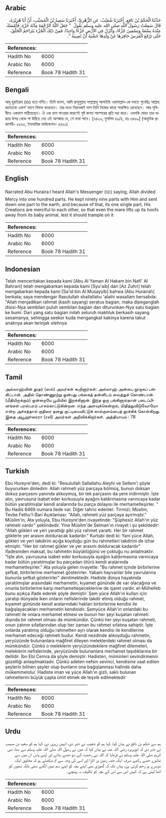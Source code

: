 ## Arabic


<div dir="rtl" lang="ar" style={{fontSize:'larger',backgroundColor:'#f8f9fa',padding:20}}>
حَدَّثَنَا الْحَكَمُ بْنُ نَافِعٍ، أَخْبَرَنَا شُعَيْبٌ، عَنِ الزُّهْرِيِّ، أَخْبَرَنَا سَعِيدُ بْنُ الْمُسَيَّبِ، أَنَّ أَبَا هُرَيْرَةَ، قَالَ سَمِعْتُ رَسُولَ اللَّهِ صلى الله عليه وسلم يَقُولُ ‏ "‏ جَعَلَ اللَّهُ الرَّحْمَةَ مِائَةَ جُزْءٍ، فَأَمْسَكَ عِنْدَهُ تِسْعَةً وَتِسْعِينَ جُزْءًا، وَأَنْزَلَ فِي الأَرْضِ جُزْءًا وَاحِدًا، فَمِنْ ذَلِكَ الْجُزْءِ يَتَرَاحَمُ الْخَلْقُ، حَتَّى تَرْفَعَ الْفَرَسُ حَافِرَهَا عَنْ وَلَدِهَا خَشْيَةَ أَنْ تُصِيبَهُ ‏"‏‏.‏
</div>
<div style={{backgroundColor:'#f8f9fa',padding:20, marginBottom: 10}}><table> <thead> <tr> <th>References:</th> <th></th> </tr> </thead> <tbody><tr><td>Hadith No</td><td>6000</td></tr><tr><td>Arabic No</td><td>6000</td></tr><tr><td>Reference</td><td>Book 78 Hadith 31</td></tr></tbody></table></div>

## Bengali


<div dir="ltr" lang="bn" style={{fontSize:'larger',backgroundColor:'#f8f9fa',padding:20}}>
আবূ হুরাইরাহ (রাঃ) হতে বর্ণিত। তিনি বলেন, আমি রাসূলুল্লাহ সাল্লাল্লাহু আলাইহি ওয়াসাল্লাম-কে বলতে শুনেছিঃ আল্লাহ রহমতকে একশ‘ ভাগে বিভক্ত করেছেন। তার মধ্যে নিরানব্বই ভাগ তিনি নিজের কাছে সংরক্ষিত রেখেছেন। আর পৃথিবীতে একভাগ পাঠিয়েছেন। ঐ এক ভাগ পাওয়ার কারণেই সৃষ্ট জগত পরস্পরের প্রতি দয়া করে। এমনকি ঘোড়া তার বাচ্চার উপর থেকে পা উঠিয়ে নেয় এই আশঙ্কায় যে, সে ব্যথা পাবে। [৬৪২৯; মুসলিম ৪৯/৪, হাঃ ৬৪৬৯] (আধুনিক প্রকাশনী- ৫৫৬৫, ইসলামিক ফাউন্ডেশন- ৫৪৬১)
</div>
<div style={{backgroundColor:'#f8f9fa',padding:20, marginBottom: 10}}><table> <thead> <tr> <th>References:</th> <th></th> </tr> </thead> <tbody><tr><td>Hadith No</td><td>6000</td></tr><tr><td>Arabic No</td><td>6000</td></tr><tr><td>Reference</td><td>Book 78 Hadith 31</td></tr></tbody></table></div>

## English


<div dir="ltr" lang="en" style={{fontSize:'larger',backgroundColor:'#f8f9fa',padding:20}}>
Narrated Abu Huraira:I heard Allah's Messenger (ﷺ) saying, Allah divided Mercy into one hundred parts. He kept ninety nine parts with Him and sent down one part to the earth, and because of that, its one single part, His Creations are merciful to each other, so that even the mare lifts up its hoofs away from its baby animal, lest it should trample on it
</div>
<div style={{backgroundColor:'#f8f9fa',padding:20, marginBottom: 10}}><table> <thead> <tr> <th>References:</th> <th></th> </tr> </thead> <tbody><tr><td>Hadith No</td><td>6000</td></tr><tr><td>Arabic No</td><td>6000</td></tr><tr><td>Reference</td><td>Book 78 Hadith 31</td></tr></tbody></table></div>

## Indonesian


<div dir="ltr" lang="id" style={{fontSize:'larger',backgroundColor:'#f8f9fa',padding:20}}>
Telah menceritakan kepada kami [Abu Al Yaman Al Hakam bin Nafi' Al Bahrani] telah mengabarkan kepada kami [Syu'aib] dari [Az Zuhri] telah mengabarkan kepada kami [Sa'id bin Al Musayyib] bahwa [Abu Hurairah] berkata; saya mendengar Rasulullah shallallahu 'alaihi wasallam bersabda: "Allah menjadikan rahmat (kasih sayang) seratus bagian, maka dipeganglah disisi-Nya sembilan puluh sembilan bagian dan diturunkan-Nya satu bagian ke bumi. Dari yang satu bagian inilah seluruh makhluk berkasih sayang sesamanya, sehingga seekor kuda mengangkat kakinya karena takut anaknya akan terinjak olehnya
</div>
<div style={{backgroundColor:'#f8f9fa',padding:20, marginBottom: 10}}><table> <thead> <tr> <th>References:</th> <th></th> </tr> </thead> <tbody><tr><td>Hadith No</td><td>6000</td></tr><tr><td>Arabic No</td><td>6000</td></tr><tr><td>Reference</td><td>Book 78 Hadith 31</td></tr></tbody></table></div>

## Tamil


<div dir="ltr" lang="ta" style={{fontSize:'larger',backgroundColor:'#f8f9fa',padding:20}}>
அல்லாஹ்வின் தூதர் (ஸல்) அவர்கள் கூறினார்கள்: அல்லாஹ் அன்பை நூறாகப் பங்கிட்டான். அதில் தொண்ணூற்று ஒன்பது பங்கைத் தன்னிடம் வைத்துக் கொண்டான். (மீதியிருக்கும்) ஒன்றையே பூமியில் இறக்கினான். இந்த ஒரு பங்கினால்தான் படைப்பினங்கள் பரஸ்பரம் பாசம்காட்டுகின்றன. எந்த அளவுக்கென்றால், மிதித்துவிடுவோமோ என்ற அச்சத்தால் குதிரை தனது குட்டியைவிட்டுக் கால்குளம்பைத் தூக்கிக் கொள்கிறது. இதை அபூஹுரைரா (ரலி) அவர்கள் அறிவிக்கிறார்கள். அத்தியாயம் : 78
</div>
<div style={{backgroundColor:'#f8f9fa',padding:20, marginBottom: 10}}><table> <thead> <tr> <th>References:</th> <th></th> </tr> </thead> <tbody><tr><td>Hadith No</td><td>6000</td></tr><tr><td>Arabic No</td><td>6000</td></tr><tr><td>Reference</td><td>Book 78 Hadith 31</td></tr></tbody></table></div>

## Turkish


<div dir="ltr" lang="tr" style={{fontSize:'larger',backgroundColor:'#f8f9fa',padding:20}}>
Ebu Hureyre'den, dedi ki: "Resulullah Sallallahu Aleyhi ve Sellem'i şöyle buyururken dinledim: Allah rahmeti yüz parçaya bölmüş, bunun doksan dokuz parçasını yanında alıkoymuş, bir tek parçasını da yere indirmiştir. İşte atın, yavrusuna isabet eder korkusuyla ayağını kaldırmasına varıncaya kadar bütün yaratılmışlar kendi aralarında bu parça dolayısı ile merhametleşirler. " Bu Hadis 6469 numara ilede var. Diğer tahric edenler: Tirmizi; Müslim, Tevbe Fethu'l-Bari Açıklaması: "Allah, rahmeti yüz parçaya ayırmıştır." Müslim'in, Ata yoluyla, Ebu Hureyre'den rivayetinde: "Şüphesiz Allah'ın yüz rahmeti vardır" şeklindedir. Yine Müslim'de Selman'ın rivayet i şu şekildedir: "Allah gökleri ve yeri yarattığı gibi yüz rahmet yarattı. Her bir rahmet göklerle yer arasını dolduracak kadardır." Kurtubi dedi ki: Yani yüce Allah, gökleri ve yeri takdirini açığa koyduğu gün bu rahmetleri takdirini de izhar etmiştir. "Her bir rahmet gökler ve yer arasını dolduracak kadardır" ifadesinden maksat, bu rahmetin büyüklüğünü ve çokluğu nu anlatmaktır. "İşte atın, yavrusuna isabet eder korkusuyla ayağını kaldırmasına varıncaya kadar bütün yaratılmışlar bu parçadan ötürü kendi aralarında merhametleşirler." Ata yoluyla gelen rivayette: "Bu rahmet içinde birbirlerine şefkat, birbirlerine merhamet gösterirler. Yabani hayvanlar bile yavrularına bununla şefkat gösterirler" denilmektedir. Hadiste dünya hayatında yaratılmışlar arasındaki merhametin, kıyamet gününde de var olacağına ve onunla birbirlerine karşı merhametleşeceklerine de işaret vardır. el-Mühelleb bunu açıkça ifade ederek şöyle demiştir: Şam yüce Allah'ın kulları için yaratıp dünyada iken onların nefislerinde takdir etmiş olduğu rahmet, kıyamet gününde kendi aralarındaki hakları birbirlerine kendisi ile bağışlayacakları merhametin kendisidir. Şamyüce Allah'ın onlardaki bu rahmeti ile onlara merhamet etmesi ve bunun her şeyi kuşatan rahmeti dışında bir rahmet olması da mümkündür. Çünkü her şeyi kuşatan rahmeti, onun zatının sıfatlarından olup her zaman bu rahmet sıfatına sahiptir. İşte onlarda yaratmış olduğu rahmetten ayrı olarak kendisi ile kendilerine merhamet edeceği rahmeti budur. Kendi nezdinde alıkoyduğu rahmetin, yeryüzünde bulunanlara mağfiret dileyen meleklerdeki rahmet olması da mümkündür. Çünkü o meleklerin yeryüzündekilere mağfiret dilemeleri, meleklerin nefislerinde, yeryüzünde bulunanlara merhamet taşıdıklarına bir delildir. İbn Ebi Cemra da şöyle demiştir: Hadisten, müminleri sevindirmenin güzelliği anlaşılmaktadır. Çünkü adeten nefsin sevinci, kendisine vaat edilen şeylerin bilinen şeyler olup bunların ona bağışlanması halinde daha mükemmelolur. Hadiste iman ve yüce Allah'ın gizli, saklı bulunan rahmetlerini büyük çapta ümit etmek de teşvik edilmektedir
</div>
<div style={{backgroundColor:'#f8f9fa',padding:20, marginBottom: 10}}><table> <thead> <tr> <th>References:</th> <th></th> </tr> </thead> <tbody><tr><td>Hadith No</td><td>6000</td></tr><tr><td>Arabic No</td><td>6000</td></tr><tr><td>Reference</td><td>Book 78 Hadith 31</td></tr></tbody></table></div>

## Urdu


<div dir="rtl" lang="ur" style={{fontSize:'larger',backgroundColor:'#f8f9fa',padding:20}}>
ہم سے حکم بن نافع نے بیان کیا، کہا ہم کو شعیب نے خبر دی، انہیں زہری نے، کہا ہم کو سعید بن مسیب نے خبر دی کہ ابوہریرہ رضی اللہ عنہ نے بیان کیا کہ میں نے رسول اللہ صلی اللہ علیہ وسلم سے سنا، نبی کریم صلی اللہ علیہ وسلم نے فرمایا کہ اللہ نے رحمت کے سو حصے بنائے اور اپنے پاس ان میں سے ننانوے حصے رکھے صرف ایک حصہ زمین پر اتارا اور اسی کی وجہ سے تم دیکھتے ہو کہ مخلوق ایک دوسرے پر رحم کرتی ہے، یہاں تک کہ گھوڑی بھی اپنے بچہ کو اپنے سم نہیں لگنے دیتی بلکہ سموں کو اٹھا لیتی ہے کہ کہیں اس سے اس کے بچہ کو تکلیف نہ پہنچے۔
</div>
<div style={{backgroundColor:'#f8f9fa',padding:20, marginBottom: 10}}><table> <thead> <tr> <th>References:</th> <th></th> </tr> </thead> <tbody><tr><td>Hadith No</td><td>6000</td></tr><tr><td>Arabic No</td><td>6000</td></tr><tr><td>Reference</td><td>Book 78 Hadith 31</td></tr></tbody></table></div>